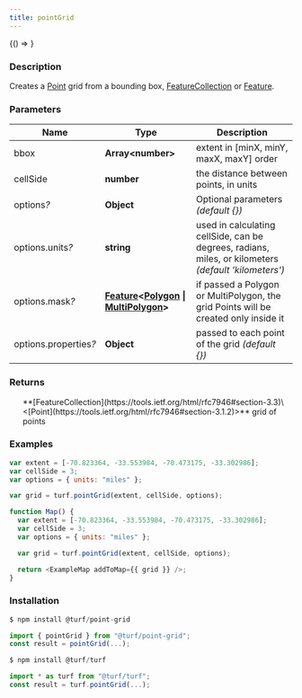 ```yaml
---
title: pointGrid
---
```



<!-- Expose turf as global var for experimenting in the browser console -->

<BrowserOnly>{() => <WindowTurfGlobal turf={turf} />}</BrowserOnly>

### Description

Creates a [Point](https://tools.ietf.org/html/rfc7946#section-3.1.2) grid from a bounding box, [FeatureCollection](https://tools.ietf.org/html/rfc7946#section-3.3) or [Feature](https://tools.ietf.org/html/rfc7946#section-3.2).

### Parameters

| Name                       | Type                                                                                                                                                                                               | Description                                                                                          |
| -------------------------- | -------------------------------------------------------------------------------------------------------------------------------------------------------------------------------------------------- | ---------------------------------------------------------------------------------------------------- |
| bbox                       | **Array\<number>**                                                                                                                                                                                 | extent in [minX, minY, maxX, maxY] order                                                             |
| cellSide                   | **number**                                                                                                                                                                                         | the distance between points, in units                                                                |
| options<i>?</i>            | **Object**                                                                                                                                                                                         | Optional parameters _(default \{})_                                                                  |
| options.units<i>?</i>      | **string**                                                                                                                                                                                         | used in calculating cellSide, can be degrees, radians, miles, or kilometers _(default 'kilometers')_ |
| options.mask<i>?</i>       | **[Feature](https://tools.ietf.org/html/rfc7946#section-3.2)\<[Polygon](https://tools.ietf.org/html/rfc7946#section-3.1.6) \| [MultiPolygon](https://tools.ietf.org/html/rfc7946#section-3.1.7)>** | if passed a Polygon or MultiPolygon, the grid Points will be created only inside it                  |
| options.properties<i>?</i> | **Object**                                                                                                                                                                                         | passed to each point of the grid _(default \{})_                                                     |

### Returns

<ul>
  **[FeatureCollection](https://tools.ietf.org/html/rfc7946#section-3.3)\<[Point](https://tools.ietf.org/html/rfc7946#section-3.1.2)>** grid of points

</ul>

### Examples

```javascript
var extent = [-70.823364, -33.553984, -70.473175, -33.302986];
var cellSide = 3;
var options = { units: "miles" };

var grid = turf.pointGrid(extent, cellSide, options);
```

```javascript live
function Map() {
  var extent = [-70.823364, -33.553984, -70.473175, -33.302986];
  var cellSide = 3;
  var options = { units: "miles" };

  var grid = turf.pointGrid(extent, cellSide, options);

  return <ExampleMap addToMap={{ grid }} />;
}
```

### Installation

```javascript
$ npm install @turf/point-grid

import { pointGrid } from "@turf/point-grid";
const result = pointGrid(...);
```

```javascript
$ npm install @turf/turf

import * as turf from "@turf/turf";
const result = turf.pointGrid(...);
```
